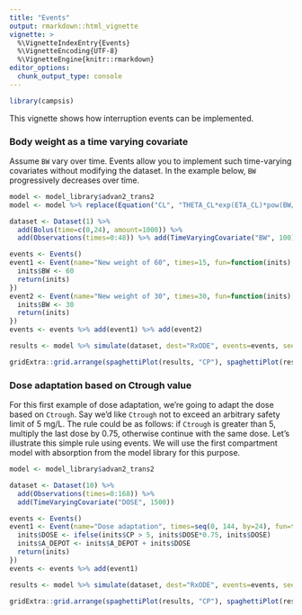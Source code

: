 ```yaml
---
title: "Events"
output: rmarkdown::html_vignette
vignette: >
  %\VignetteIndexEntry{Events}
  %\VignetteEncoding{UTF-8}
  %\VignetteEngine{knitr::rmarkdown}
editor_options: 
  chunk_output_type: console
---
```


```r
library(campsis)
```

This vignette shows how interruption events can be implemented.

### Body weight as a time varying covariate

Assume `BW` vary over time. Events allow you to implement such time-varying covariates without modifying the dataset.
In the example below, `BW` progressively decreases over time.

```r
model <- model_library$advan2_trans2
model <- model %>% replace(Equation("CL", "THETA_CL*exp(ETA_CL)*pow(BW/70, 0.75)"))

dataset <- Dataset(1) %>%
  add(Bolus(time=c(0,24), amount=1000)) %>%
  add(Observations(times=0:48)) %>% add(TimeVaryingCovariate("BW", 100))

events <- Events()
event1 <- Event(name="New weight of 60", times=15, fun=function(inits) {
  inits$BW <- 60
  return(inits)
})
event2 <- Event(name="New weight of 30", times=30, fun=function(inits) {
  inits$BW <- 30
  return(inits)
})
events <- events %>% add(event1) %>% add(event2)

results <- model %>% simulate(dataset, dest="RxODE", events=events, seed=1, outvars="BW")

gridExtra::grid.arrange(spaghettiPlot(results, "CP"), spaghettiPlot(results, "BW"), ncol=1)
```

### Dose adaptation based on Ctrough value

For this first example of dose adaptation, we're going to adapt the dose based on `Ctrough`. Say we'd like `Ctrough` not to exceed an arbitrary safety limit of 5 mg/L. The rule could be as follows: if `Ctrough` is greater than 5, multiply the last dose by 0.75, otherwise continue with the same dose. Let's illustrate this simple rule using events. We will use the first compartment model with absorption from the model library for this purpose.

```r
model <- model_library$advan2_trans2

dataset <- Dataset(10) %>%
  add(Observations(times=0:168)) %>%
  add(TimeVaryingCovariate("DOSE", 1500))

events <- Events()
event1 <- Event(name="Dose adaptation", times=seq(0, 144, by=24), fun=function(inits) {
  inits$DOSE <- ifelse(inits$CP > 5, inits$DOSE*0.75, inits$DOSE)
  inits$A_DEPOT <- inits$A_DEPOT + inits$DOSE
  return(inits)
})
events <- events %>% add(event1)

results <- model %>% simulate(dataset, dest="RxODE", events=events, seed=1, outvars="DOSE")

gridExtra::grid.arrange(spaghettiPlot(results, "CP"), spaghettiPlot(results, "DOSE"), ncol=1)
```
